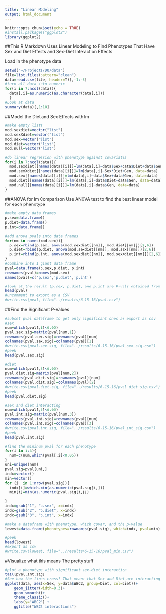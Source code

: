 ```yaml
---
title: "Linear Modeling"
output: html_document
---
```


```r
knitr::opts_chunk$set(echo = TRUE)
#install.packages("ggplot2")
library(ggplot2)
```

##This R Markdown Uses Linear Modeling to Find Phenotypes That Have Sex and Diet Effects and Sex-Diet Interaction Effects

Load in the phenotype data
```r
setwd("~/Projects/DO/data")
file=list.files(pattern="clean")
data=read.csv(file, header=T)[,-1:-3]
#turn all data into numeric
for(i in 7:ncol(data)){
  data[,i]=as.numeric(as.character(data[,i]))
  }
#Look at data
summary(data)[,1:10]
```

##Model the Diet and Sex Effects with lm
```r
#make empty lists
mod.sexdiet=vector("list")
mod.sexXdiet=vector("list")
mod.sex=vector("list")
mod.diet=vector("list")
mod.null=vector("list")

#do linear regression with phenotype against covariates
for(i in 7:ncol(data)){
  mod.sexdiet[[names(data)[i]]]=lm(data[,i]~data$Sex+data$Diet+data$Gen, data=data)
  mod.sexXdiet[[names(data)[i]]]=lm(data[,i]~Sex*Diet+Gen, data=data)
  mod.sex[[names(data)[i]]]=lm(data[,i]~data$Sex+data$Gen, data=data)
  mod.diet[[names(data)[i]]]=lm(data[,i]~data$Diet+data$Gen, data=data)
  mod.null[[names(data)[i]]]=lm(data[,i]~data$Gen, data=data)
}
```

##ANOVA for lm Comparison
Use ANOVA test to find the best linear model for each phenotype
```r
#make empty data frames
p.sex=data.frame()
p.diet=data.frame()
p.int=data.frame()

#add anova pvals into data frames
for(nm in names(mod.sex)){
  p.sex=rbind(p.sex, anova(mod.sexdiet[[nm]], mod.diet[[nm]])[2,6])
  p.diet=rbind(p.diet, anova(mod.sexdiet[[nm]], mod.sex[[nm]])[2,6])
  p.int=rbind(p.int, anova(mod.sexdiet[[nm]], mod.sexXdiet[[nm]])[2,6])
}
#combine into 1 giant data frame
pval=data.frame(p.sex,p.diet, p.int)
rownames(pval)=names(mod.sex)
names(pval)=c('p.sex','p.diet','p.int')

#look at the result (p.sex, p.diet, and p.int are P-vals obtained from ANOVA, an a value <0.05 means that the phenotype is significantly affected by the corresponding factor )
head(pval)
#uncomment to export as a CSV
#write.csv(pval, file="../results/6-15-16/pval.csv")
```

##Find the Significant P-Values
```r
#subset pval dataframe to get only significant ones as export as csv
#sex
num=which(pval[,1]<0.05)
pval.sex.sig=matrix(pval[num,1])
rownames(pval.sex.sig)=rownames(pval)[num]
colnames(pval.sex.sig)=colnames(pval)[1]
#write.csv(pval.sex.sig, file="../results/6-15-16/pval_sex_sig.csv")
#peek
head(pval.sex.sig)

#diet
num=which(pval[,2]<0.05)
pval.diet.sig=matrix(pval[num,2])
rownames(pval.diet.sig)=rownames(pval)[num]
colnames(pval.diet.sig)=colnames(pval)[2]
#write.csv(pval.diet.sig, file="../results/6-15-16/pval_diet_sig.csv")
#peek
head(pval.diet.sig)

#sex and diet interacting
num=which(pval[,3]<0.05)
pval.int.sig=matrix(pval[num,3])
rownames(pval.int.sig)=rownames(pval)[num]
colnames(pval.int.sig)=colnames(pval)[3]
#write.csv(pval.int.sig, file="../results/6-15-16/pval_int_sig.csv")
#peek
head(pval.int.sig)

#find the mininum pval for each phenotype
for(i in 1:3){
  num=c(num,which(pval[,i]<0.05))
}
uni=unique(num)
pval.sig=pval[uni,]
indx=vector()
min=vector()
for (i  in 1:nrow(pval.sig)){
  indx[i]=which.min(as.numeric(pval.sig[i,]))
  min[i]=min(as.numeric(pval.sig[i,]))
  
}
indx=gsub("1", "p.sex", x=indx)
indx=gsub("2", "p.diet", x=indx)
indx=gsub("3", "p.int", x=indx)

#make a dataframe with phenotype, which covar, and the p-value
lowest=data.frame(phenotypes=rownames(pval.sig), which=indx, pval=min)

#peek
head(lowest)
#export as csv
#write.csv(lowest, file="../results/6-15-16/pval_min.csv")
```

#Visualize what this means
The pretty stuff
```r
#plot a phenotype with significant sex-diet interaction
tail(pval.int.sig)
#See how the lines cross? That means that Sex and Diet are interacting with each other in this phenotype
ggplot(data, aes(x=Sex, y=data$WBC2, group=Diet, col=Diet))+
    geom_jitter(width=0.3)+
    geom_smooth()+
    theme_classic()+
    labs(y="WBC2") +
    ggtitle("WBC2 interactions")

```

